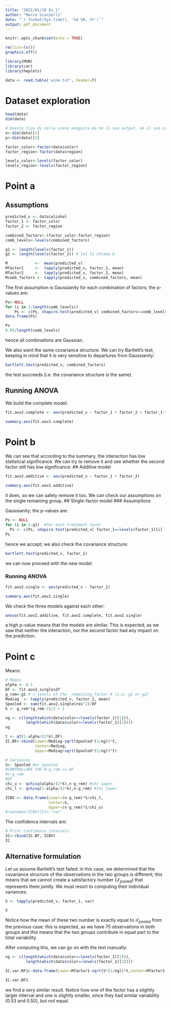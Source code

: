 ---
title: "2021/01/20 Ex.1"
author: "Marco Scarpelli"
date: "`r format(Sys.time(), '%d %B, %Y')`"
output: pdf_document
---

```{r setup, include=FALSE}
knitr::opts_chunk$set(echo = TRUE)

rm(list=ls())
graphics.off()

library(MVN)
library(car)
library(heplots)

data <- read.table('wine.txt', header=T)
```

# Dataset exploration
```{r echo = FALSE} 
head(data)
dim(data)
```

```{r include = FALSE}
# Questo tipo di cella viene eseguita ma nè il suo output, nè il suo codice vengono mostrati
n<-dim(data)[1]
p<-dim(data)[2]

factor_color<-factor(data$color)
factor_region<-factor(data$region)

levels_color<-levels(factor_color)
levels_region<-levels(factor_region)
```

# Point a
## Assumptions
```{r echo = FALSE} 
predicted_v <- data$alcohol
factor_1 <- factor_color
factor_2 <- factor_region

combined_factors<-(factor_color:factor_region)
comb_levels<-levels(combined_factors)

g1 <- length(levels(factor_1))
g2 <- length(levels(factor_2)) # lei la chiama b

M            <-  mean(predicted_v)
Mfactor1     <-  tapply(predicted_v, factor_1, mean)
Mfactor2     <-  tapply(predicted_v, factor_2, mean)
Mcomb_factors <- tapply(predicted_v, combined_factors, mean)
```
The first assumption is Gaussianity for each combination of factors; the p-values are:
```{r echo = FALSE} 
Ps<-NULL
for (i in 1:length(comb_levels))
    Ps <- c(Ps, shapiro.test(predicted_v[ combined_factors==comb_levels[i] ])$p) 
data.frame(Ps)

Ps
0.05/length(comb_levels)
```
hence all combinations are Gaussian.

We also want the same covariance structure. We can try Bartlett's test, keeping in mind that it is very sensitive to departures from Gaussianity:
```{r echo = FALSE} 
bartlett.test(predicted_v, combined_factors)
```
the test succeeds (i.e. the covariance structure is the same).

## Running ANOVA
We build the complete model:
```{r echo = FALSE} 
fit.aov2.complete <- aov(predicted_v ~ factor_1 + factor_2 + factor_1:factor_2)

summary.aov(fit.aov2.complete)
```

# Point b
We can see that according to the summary, the interaction has low statistical significance. We can try to remove it and see whether the second factor still has low significance:
## Additive model

```{r echo = FALSE} 
fit.aov2.additive <- aov(predicted_v ~ factor_1 + factor_2)

summary.aov(fit.aov2.additive)
```
it does, so we can safely remove it too. We can check our assumptions on the single remaining group.
## Single-factor model
### Assumptions

Gaussianity; the p-values are:
```{r echo = FALSE} 
Ps <- NULL
for (i in 1:g1)  #for each treatment level
  Ps <- c(Ps, shapiro.test(predicted_v[ factor_1==levels(factor_1)[i] ])$p) 
Ps
```
hence we accept; we also check the covariance structure:
```{r echo = FALSE} 
bartlett.test(predicted_v, factor_1)
```
we can now proceed with the new model.

### Running ANOVA
```{r echo = FALSE} 
fit.aov2.single <- aov(predicted_v ~ factor_1)

summary.aov(fit.aov2.single)
```

We check the three models against each other:
```{r echo = FALSE} 
anova(fit.aov2.additive, fit.aov2.complete, fit.aov2.single)
```
a high p-value means that the models are similar. This is expected, as we saw that neither the interaction, nor the second factor had any impact on the prediction.

# Point c
Means:
```{r echo = FALSE} 
# Means
alpha <- 0.1
DF <- fit.aov2.single$df
g_rem<-g1 # n_levels of the _remaining_factor # (i.e. g1 or g2)
Mediag  <- tapply(predicted_v, factor_1, mean)
Spooled <- sum(fit.aov2.single$res^2)/DF
k <- g_rem*(g_rem-1)/2 + 1

ng <- c(length(which(data$color==levels(factor_1)[1])),
         length(which(data$color==levels(factor_1)[2])))
ng

t <- qt(1-alpha/(2*k),DF) 
IC.BF<-cbind(Lower=Mediag-sqrt(Spooled*(1/ng))*t,
             Center=Mediag,
             Upper=Mediag+sqrt(Spooled*(1/ng))*t)
```

```{r echo = FALSE} 
# Variances
S<- Spooled #or Spooled
#CONTROLLARE CHE N-g_rem == DF
#n-g_rem
#DF
chi_u <- qchisq(alpha/(2*k),n-g_rem) #chi upper
chi_l <- qchisq(1-alpha/(2*k),n-g_rem) #chi lower

ICBV <- data.frame(Lower=(n-g_rem)*S/chi_l,
                   Center=S,
                   Upper=(n-g_rem)*S/chi_u) 
#rownames(ICBV)[1]<-"var"
```

The confidence intervals are:
```{r echo = FALSE} 
# Print confidence intervals
IC<-rbind(IC.BF, ICBV)
IC
```

## Alternative formulation
Let us assume Bartlett's test failed: in this case, we determined that the covariance structure of the observations in the two groups is different; this means that we cannot create a satisfactory number ($\mathcal{S}_{\text{pooled}}$) that represents them jointly. We must resort to computing their individual variances:
```{r echo = FALSE} 
S <- tapply(predicted_v, factor_1, var)

S
```
Notice how the mean of these two number is exactly equal to $\mathcal{S}_{\text{pooled}}$ from the previous case: this is expected, as we have 75 observations in both groups and this means that the two groups contribute in equal part to the total variability.

After computing this, we can go on with the test manually:
```{r echo = FALSE} 
ng <- c(length(which(data$color==levels(factor_1)[1])),
         length(which(data$color==levels(factor_1)[2])))

IC.var.BF1<-data.frame(Lower=Mfactor1-sqrt(S*(1/ng))*t,Center=Mfactor1,Upper=Mfactor1+sqrt(S/ng)*t)

IC.var.BF1
```
we find a very similar result. Notice how one of the factor has a slightly larger interval and one is slightly smaller, since they had similar variability (0.53 and 0.50), but not equal. 